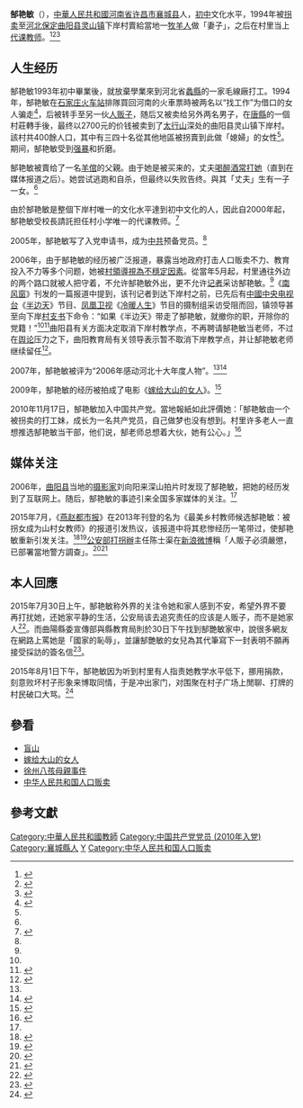 {{Infobox Biography
| 姓名     = 郜艳敏
| 圖像     =
| 圖像大小 = 
| 職務     = 
| 時期     = 
| 性別     = 女
| 原名     = 
| 異名     = 
| 筆名     = 
| 字       = 
| 號       = 
| 籍貫     = 
| 出生     = 1976年
| 出生地點 = {{CHN}}[[河南省|河南省]][[许昌市|许昌市]][[襄城县|襄城县]][[双庙乡_(襄城县)|双庙乡]]化行村
| 逝世地點 = 
| 居住地     = {{CHN}}[[河北省|河北省]][[保定市|保定市]][[曲陽县|曲陽县]][[灵山镇_(曲阳县)|灵山镇]]下岸村
| 職業     = 代课[[教师|教师]]
| 國籍     = {{PRC}}
| 種族     = [[汉族|汉族]]
| 語言     = 
| 政黨     = {{CPC}}
| 宗教信仰 = 
| 配偶     = 
| 子女     = 
| 親屬     = 
| 研究領域 = 
| 學歷     = 
| 經歷     = 
| 作品     = 
}}
'''郜艳敏'''（{{bd|1976年|}}），[[中華人民共和國|中華人民共和國]][[河南省|河南省]][[许昌市|许昌市]][[襄城县|襄城县]]人，[[初中|初中]]文化水平，1994年被[[拐卖|拐卖]]至[[河北|河北]][[保定|保定]][[曲阳县|曲阳县]][[灵山镇_(曲阳县)|灵山镇]]下岸村賣給當地一[[牧羊人|牧羊人]]做「妻子」，之后在村里当上[[民办教师|代课教师]]。<ref>{{cite news|title=女教师”故事是一部更复杂的《盲山》|publisher=|url=http://ent.chinanews.com/life/2015/07-30/7437535.shtml|date=2015-07-30|accessdate=2015-08-02|language=zh-hans|archive-url=https://web.archive.org/web/20160305055648/http://ent.chinanews.com/life/2015/07-30/7437535.shtml|archive-date=2016-03-05|dead-url=yes|author=王聃|work=[[西安晚报|西安晚报]]|via=[[中新網|中新網]]}}</ref><ref>{{Cite news| issue = 33| last = 阿润| title = 郜艳敏，人生跌宕| work = [[三联生活周刊|三联生活周刊]]| accessdate = 2022-02-23| date = 2015-08-14| url = http://www.lifeweek.com.cn/2015/0814/46520.shtml| archive-date = 2022-02-23| archive-url = https://web.archive.org/web/20220223114054/http://www.lifeweek.com.cn/2015/0814/46520.shtml| dead-url = no}}</ref><ref name="NFC">{{Cite journal| doi = 10.19351/j.cnki.44-1019/g2.2006.23.015| issn = 1004-0641| issue = 23| pages = 50–53| last = 石破| title = 尴尬的榜样:郜艳敏,被拐来的教师| journal = [[南风窗|南风窗]]| accessdate = 2022-02-23| date = 2006| url = https://kns.cnki.net/kcms/detail/detail.aspx?dbcode=CJFD&dbname=CJFD2006&filename=NFCZ200623020| id = {{QID|110994247}}| archive-date = 2022-02-23| archive-url = https://web.archive.org/web/20220223115849/https://kns.cnki.net/kcms/detail/detail.aspx?dbcode=CJFD&dbname=CJFD2006&filename=NFCZ200623020| dead-url = no}}</ref>

==人生经历==
郜艳敏1993年初中畢業後，就放棄學業來到河北省[[蠡縣|蠡縣]]的一家毛線廠打工。1994年，郜艳敏在[[石家庄火车站|石家庄火车站]]排隊買回河南的火車票時被两名以“找工作”为借口的女人骗走<ref>{{cite news|title=郜艳敏：深山里被拐来的代课老师|publisher=|url=https://news.sina.com.cn/o/2006-05-31/14419081332s.shtml|date=2006-05-31|accessdate=2015-08-02|work=[[羊城晚报|羊城晚报]]|language=zh|via=新浪新闻|archive-date=2022-02-24|archive-url=https://web.archive.org/web/20220224021449/https://news.sina.com.cn/o/2006-05-31/14419081332s.shtml|dead-url=no}}</ref>，后被转手至另一伙[[人贩子|人贩子]]，随后又被卖给另外两名男子，在[[唐縣|唐縣]]的一個村莊轉手後，最终以2700元的价钱被卖到了[[太行山|太行山]]深处的曲阳县灵山镇下岸村。該村共400餘人口，其中有三四十名從其他地區被拐賣到此做「媳婦」的女性<ref name="QQ"/>。期间，郜艳敏受到[[强暴|强暴]]和折磨。

郜艳敏被賣给了一名[[牧羊人|羊倌]]的父親。由于她是被买来的，丈夫[[家庭暴力|喝醉酒常打她]]（直到在媒体报道之后）。她尝试逃跑和自杀，但最终以失败告终。與其「丈夫」生有一子一女。<ref name="QQ"/>

由於郜艳敏是整個下岸村唯一的文化水平達到初中文化的人，因此自2000年起，郜艳敏受校長請託担任村小学唯一的代课教师。<ref name="QQ">{{cite news|title=被拐女教师：我想平静生活 希望家人不受伤害|publisher=|url=http://epaper.bjnews.com.cn/html/2015-07/31/content_590809.htm|date=2015-07-31|accessdate=2015-08-02|archive-date=2015-08-02|archive-url=https://web.archive.org/web/20150802205641/http://epaper.bjnews.com.cn/html/2015-07/31/content_590809.htm|dead-url=no|author=陈瑶|work=[[新京报|新京报]]|language=zh}}</ref>

2005年，郜艳敏写了入党申请书，成为[[中共|中共]]预备党员。<ref name="NFC"/>

2006年，由于郜艳敏的经历被广泛报道，暴露当地政府打击人口贩卖不力、教育投入不力等多个问题，她被[[维稳|村領導視為不穩定因素]]。從當年5月起，村里通往外边的两个路口就被人把守着，不允许郜艳敏外出，更不允许[[记者|记者]]采访郜艳敏。<ref name="NFC" />《[[南风窗|南风窗]]》刊发的一篇报道中提到，该刊记者到达下岸村之前，已先后有[[中國中央电视台|中國中央电视台]]《[[半边天|半边天]]》节目、[[凤凰卫视|凤凰卫视]]《[[冷暖人生|冷暖人生]]》节目的摄制组采访受阻而回，镇领导甚至向下岸[[村支书|村支书]]下命令：“如果《半边天》带走了郜艳敏，就撤你的职，开除你的党籍！”<ref name="NFC"/><ref>{{cite news|title=“被拐女成最美教师”遭吐槽 打拐办：严惩人贩|publisher=|url=http://news.qq.com/a/20150730/005930.htm?qqcom_pgv_from=aio|date=2015-07-30|accessdate=2015-08-02|author=张东锋|work=[[南方都市报|南方都市报]]|language=zh|via=腾讯新闻}}</ref>曲阳县有关方面决定取消下岸村教学点，不再聘请郜艳敏当老师，不过在[[舆论|舆论]]压力之下，曲阳教育局有关领导表示暂不取消下岸教学点，并让郜艳敏老师继续留任<ref>{{cite news|title=被拐女子成“最美乡村教师” 事迹曝光后险被辞退|publisher=|url=http://news.youth.cn/sh/201507/t20150730_6938952.htm|date=2015-07-30|accessdate=2015-08-02|work=[[华商报_(陕西)|华商报]]|language=zh|via=中国青年网|archive-date=2022-02-25|archive-url=https://web.archive.org/web/20220225230706/http://news.youth.cn/sh/201507/t20150730_6938952.htm|dead-url=no}}</ref>。

2007年，郜艳敏被评为“2006年感动河北十大年度人物”。<ref name="wyxw"/><ref>{{Cite news|url=http://epaper.ynet.com/html/2015-07/30/content_146642.htm|title=怎样还“嫁给大山的女人”以正义|work=[[北京青年报|北京青年报]]|date=2015-07-30|accessdate=2022-02-24|language=zh|archive-date=2022-02-24|archive-url=https://web.archive.org/web/20220224201124/http://epaper.ynet.com/html/2015-07/30/content_146642.htm|dead-url=no}}</ref>

2009年，郜艳敏的经历被拍成了电影《[[嫁给大山的女人|嫁给大山的女人]]》。<ref>{{cite news | title = 被拐女成为乡村女教师经历回顾 曾在深山被强暴 | publisher = [[閩南網|閩南網]] | url = http://www.mnw.cn/news/shehui/953547.html | date = 2015-07-29 | accessdate = 2015-08-02 | archive-date = 2015-07-31 | archive-url = https://web.archive.org/web/20150731003107/http://www.mnw.cn/news/shehui/953547.html | dead-url = no }}</ref>

2010年11月17日，郜艳敏加入中国共产党。當地報紙如此評價她：「郜艳敏由一个被拐卖的打工妹，成长为一名共产党员，自己做梦也没有想到。村里许多老人一直想推选郜艳敏当干部，他们说，郜老师总想着大伙，她有公心。」<ref name="wyxw">{{cite news | title = 被拐女成感动人物，谁“打造”了尴尬的榜样？ | publisher = [[網易|網易]]新聞 | url = http://news.163.com/15/0729/17/AVN6IGB30001544E.html | date = 2015-07-29 | accessdate = 2015-08-02 | archive-date = 2015-08-02 | archive-url = https://web.archive.org/web/20150802045824/http://news.163.com/15/0729/17/AVN6IGB30001544E.html | dead-url = no }}</ref>

==媒体关注==
2006年，[[曲阳县|曲阳县]]当地的[[摄影家|摄影家]]刘向阳来深山拍片时发现了郜艳敏，把她的经历发到了互联网上。随后，郜艳敏的事迹引来全国多家媒体的关注。<ref name="QQ"/>

2015年7月，《[[燕赵都市报|燕赵都市报]]》在2013年刊登的名为《最美乡村教师候选郜艳敏：被拐女成为山村女教师》的报道引发热议，该报道中将其悲惨经历一笔带过，使郜艳敏重新引发关注。<ref>{{cite news|title=最美乡村教师候选 郜艳敏：被拐女成为山村女教师|publisher=|url=http://roll.sohu.com/20130531/n377668553.shtml|date=2013-05-31|accessdate=2015-08-02|archive-date=2015-07-31|archive-url=https://web.archive.org/web/20150731221940/http://roll.sohu.com/20130531/n377668553.shtml|dead-url=no|author=祁胜勇|work=[[燕赵都市报|燕赵都市报]]|language=zh|via=搜狐新闻}}</ref><ref>{{Cite news|url=https://www.shobserver.com/staticsg/res/html/web/newsDetail.html?id=5976|title=卖给大山的女人与扭曲的三观|author=脉望|work=[[上观新闻|上观新闻]]|date=2015-07-29|accessdate=2022-02-22|language=zh|archive-date=2022-02-23|archive-url=https://web.archive.org/web/20220223125102/https://www.shobserver.com/staticsg/res/html/web/newsDetail.html?id=5976|dead-url=no}}</ref>[[中華人民共和國公安部|公安部]][[中華人民共和國公安部刑事偵查局打擊拐賣婦女兒童犯罪办公室|打拐辦]]主任陈士渠在[[新浪微博|新浪微博]]稱「人販子必須嚴懲，已部署當地警方調查」。<ref>{{cite news | title = 被拐女成山村教师惹争议 公安部打拐办部署调查 | publisher = [[觀察者網|觀察者網]] | url = http://www.guancha.cn/society/2015_07_29_328627.shtml | date = 2015-07-29 | accessdate = 2015-08-02 | archive-date = 2015-07-31 | archive-url = https://web.archive.org/web/20150731195017/http://www.guancha.cn/society/2015_07_29_328627.shtml | dead-url = no }}</ref><ref>{{Cite news|last=赵崇强|title=被拐女成“最美乡村教师”，公安部打拐办主任称已部署调查|work=[[澎湃新闻|澎湃新闻]]|accessdate=2022-02-22|date=2015-07-29|url=https://www.thepaper.cn/newsDetail_forward_1358185|language=zh|archive-date=2022-02-23|archive-url=https://web.archive.org/web/20220223130839/https://www.thepaper.cn/newsDetail_forward_1358185|dead-url=no}}</ref>

==本人回應==
2015年7月30日上午，郜艳敏称外界的关注令她和家人感到不安，希望外界不要再打扰她，还她家平静的生活，公安局该去追究责任的应该是人贩子，而不是她家人<ref>{{cite news | title = 郜艳敏：应该追究人贩子，而不是我家人 | publisher = [[網易|網易]]新聞 | url = http://news.163.com/15/0730/22/AVQ9IT8I00014JB6.html | date = 2015-07-30 | accessdate = 2015-08-02 }}{{Dead link|date=2020年1月 |bot=InternetArchiveBot |fix-attempted=yes }}</ref>。而曲陽縣委宣傳部與縣教育局則於30日下午找到郜艷敏家中，說很多網友在網路上罵她是「國家的恥辱」，並讓郜艷敏的女兒為其代筆寫下一封表明不願再接受採訪的簽名信<ref>{{cite news|title=郜艳敏：希望生活彻底恢复平静|publisher=|url=http://epaper.bjnews.com.cn/html/2015-08/01/content_590886.htm|date=2015-08-01|accessdate=2015-08-02|author=范春旭|work=[[新京报|新京报]]|language=zh|via=|archive-date=2022-02-24|archive-url=https://web.archive.org/web/20220224015611/http://epaper.bjnews.com.cn/html/2015-08/01/content_590886.htm|dead-url=no}}</ref>。

2015年8月1日下午，郜艳敏因为听到村里有人指责她教学水平低下，挪用捐款，刻意败坏村子形象来博取同情，于是冲出家门，对围聚在村子广场上閒聊、打牌的村民破口大骂。<ref>{{Cite news| last = 周平浪| title = 再度被拖入漩涡中的郜艳敏：“最美乡村女教师”快被逼疯了| work = 澎湃新闻| accessdate = 2022-02-24| date = 2015-08-11| url = https://www.thepaper.cn/newsDetail_forward_1361536| archive-date = 2022-02-24| archive-url = https://web.archive.org/web/20220224021446/https://www.thepaper.cn/newsDetail_forward_1361536| dead-url = no}}</ref>

==參看==
*[[盲山|盲山]]
*[[嫁给大山的女人|嫁给大山的女人]]
*[[徐州八孩母親事件|徐州八孩母親事件]]
*[[中华人民共和国人口贩卖|中华人民共和国人口贩卖]]

==參考文獻==
{{Reflist|2}}

{{DEFAULTSORT:Gao, Yanmin}}
[[Category:中華人民共和國教師|Category:中華人民共和國教師]]
[[Category:中国共产党党员_(2010年入党)|Category:中国共产党党员 (2010年入党)]]
[[Category:襄城縣人|Category:襄城縣人]]
[[Category:郜姓|Y]]
[[Category:中华人民共和国人口贩卖|Category:中华人民共和国人口贩卖]]